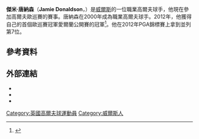 {{refimprove|time=2016-03-01T05:28:47+00:00}}
{{Infobox golfer
| name              = Jamie Donaldson
| image             = James Donaldson.JPG
| imagesize         = 200px
| caption           = 
| fullname          = Jamie Ross Donaldson
| nickname          = 
| birth_date        = {{birth date and age|df=yes|1975|10|19}}
| birth_place       = [[威爾斯|威爾斯]][[龐特普里斯|龐特普里斯]]
| death_date        = <!-- {{Death date and age|df=yes|YYYY|MM|DD|1975|10|19}} -->
| death_place       = 
| height            = {{height|ft=5|in=11}}
| weight            = {{convert|79|kg|lb st|abbr=on}}
| nationality       = {{WAL}}
| residence         = [[Macclesfield|Macclesfield]], England
| spouse            = 
| partner           = 
| children          = 
| college           = 
| yearpro           = 2000
| retired           = <!-- Year retired -->
| tour              = [[歐巡賽|歐巡賽]]<br>[[PGA巡迴賽|PGA巡迴賽]]
| extour            = <!-- Former tours which a member of -->
| prowins           = 8
| pgawins           = <!-- Number of PGA Tour wins -->
| eurowins          = 3
| japwins           = <!-- Number of Japan Golf Tour wins -->
| asiawins          = 1
| sunwins           = <!-- Number of Sunshine Tour wins -->
| auswins           = <!-- Number of PGA Tour of Australasia wins -->
| nwidewins         = <!-- Number of Nationwide Tour wins -->
| chalwins          = 3
| champwins         = <!-- Number of Champions Tour wins -->
| seneurowins       = <!-- Number of European Seniors Tour wins -->
| otherwins         = 1
| majorwins         = <!-- Number of Major Championship wins -->
| masters           = T14: 2014
| usopen            = T32: 2013
| open              = T32: 2013
| pga               = T7: 2012
| wghofid           = <!-- World Golf Hall of Fame member ID -->
| wghofyear         = <!-- World Golf Hall of Fame year inducted -->
| award1            = <!-- Achievement or award details -->
| year1             = <!-- Year(s) of achievement or award -->
| award2            = 
| year2             = 
| awardssection     = <!-- location of awards page or section -->
}}
'''傑米·唐納森'''（'''Jamie Donaldson'''，{{bd|1975年|10月19日}}）是[[威爾斯|威爾斯]]的一位職業高爾夫球手，他現在參加高爾夫歐巡賽的賽事。唐納森在2000年成為職業高爾夫球手。2012年，他獲得自己的首個歐巡賽冠軍愛爾蘭公開賽的冠軍<ref>{{cite news |url=http://timesofindia.indiatimes.com/sports/golf/top-stories/Welshman-Donaldson-wins-Irish-Open/articleshow/14563019.cms |title=Welshman Donaldson wins Irish Open |newspaper=[[Times_of_India|Times of India]] |date=1 July 2012 |accessdate=2 July 2012 |archive-date=2012-07-04 |archive-url=https://web.archive.org/web/20120704061547/http://timesofindia.indiatimes.com/sports/golf/top-stories/Welshman-Donaldson-wins-Irish-Open/articleshow/14563019.cms |dead-url=no }}</ref>。他在2012年PGA錦標賽上拿到並列第7位。
==參考資料==
{{reflist}}
==外部連結==
*{{official website|http://www.jamie-donaldson.com}}
*{{EuroTour player|31183}}
*{{OWGR|7084}}
[[Category:英國高爾夫球運動員|Category:英國高爾夫球運動員]]
[[Category:威爾斯人|Category:威爾斯人]]